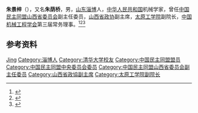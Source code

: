 '''朱景梓'''（{{bd|1910年||1986年|}}），又名'''朱荫桥'''，男，[[山东|山东]][[淄博|淄博]]人，[[中华人民共和国|中华人民共和国]]机械学家，曾任[[中国民主同盟山西省委员会|中国民主同盟山西省委员会]]副主任委员，[[山西省政协|山西省政协]]副主席，[[太原工学院|太原工学院]]副院长，[[中国机械工程学会|中国机械工程学会]]第三届常务理事。<ref>{{Cite book|title=20世纪中华人物名字号辞典|author=周家珍编著|publisher=法律出版社|year=2000|isbn=9787503628320|location=北京|pages=}}</ref><ref>{{Cite book|title=中华当代文化名人大辞典|author=张品兴, 殷登祥, 陈有进等主编|publisher=中国广播电视出版社|year=1992|isbn=9787504315137|location=北京|pages=}}</ref><ref>{{Cite book|title=中华人民共和国职官志|author=何虎生, 李耀东, 向常福主编|publisher=中国社会出版社|year=2003|isbn=9787800883934|location=北京|pages=}}</ref>

== 参考资料 ==
{{reflist}}

{{中国人物小作品}}

{{Authority control}}
{{DEFAULTSORT:Zhu朱}}
[[Category:朱姓|Jing]]
[[Category:淄博人|Category:淄博人]]
[[Category:清华大学校友|Category:清华大学校友]]
[[Category:中国民主同盟盟员|Category:中国民主同盟盟员]]
[[Category:中国民主同盟中央委员会委员|Category:中国民主同盟中央委员会委员]]
[[Category:中国民主同盟山西省委员会副主任委员|Category:中国民主同盟山西省委员会副主任委员]]
[[Category:山西省政協副主席|Category:山西省政協副主席]]
[[Category:太原工学院副院长|Category:太原工学院副院长]]